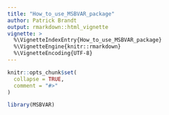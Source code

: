 ```yaml
---
title: "How_to_use_MSBVAR_package"
author: Patrick Brandt
output: rmarkdown::html_vignette
vignette: >
  %\VignetteIndexEntry{How_to_use_MSBVAR_package}
  %\VignetteEngine{knitr::rmarkdown}
  %\VignetteEncoding{UTF-8}
---
```


```r
knitr::opts_chunk$set(
  collapse = TRUE,
  comment = "#>"
)
```

```r
library(MSBVAR)
```
